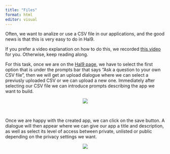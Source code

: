 ---
title: "Files"
format: html
editor: visual
---

Often, we want to analize or use a CSV file in our applications, and the good news is that this is very easy to do in Hal9. 

If you prefer a video explanation on how to do this, we recorded [this video](https://www.youtube.com/watch?v=nvgIlzM65kA) for you. Otherwise, keep reading along.

For this task, once we are on the [Hal9 page](https://hal9.com/), we have to select the first option that is under the prompts bar that says "Ask a question to your own CSV file", then we will get an upload dialogue where we can select a previusly uploaded CSV or we can upload a new one. Immediately after selecting our CSV file we can introduce prompts describing the app we want to build.

<center><img src="Images/csv.gif" style="max-width: 70%"/></center>
<br>

Once we are happy with the created app, we can click on the save button. A dialogue will then appear where we can give our app a title and description, as well as select its level of access between private, unlisted or public depending on the privacy settings we want.

<center><img src="Images/save.png" style="max-width: 70%"/></center>
<br>
